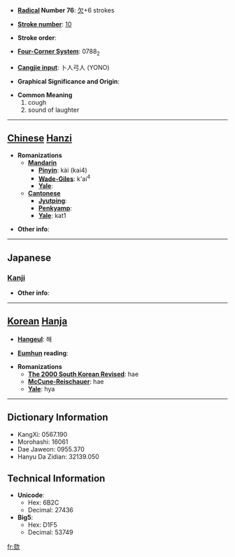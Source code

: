 * '''[[Wiktionary:Chinese radical index| Radical]] Number 76''': [[Wiktionary:Chinese radical index 欠|欠]]+6 strokes

* '''[[Wiktionary:Chinese total strokes index|Stroke number]]''': [[Wiktionary:Chinese total strokes index 10|10]]

* '''Stroke order''': 

* '''[[Wiktionary:Chinese four corner index|Four-Corner System]]''': 0788<sub>2</sub>

* '''[[Wiktionary:Chinese Cangjie index|Cangjie input]]''': 卜人弓人 (YONO)

* '''Graphical Significance and Origin''': 

* '''Common Meaning'''
*#cough
*# sound of laughter


----

== [[Chinese]] [[Hanzi]] ==

* '''Romanizations'''
** '''[[Mandarin]]'''
*** '''[[Pinyin]]''': kài (kai4)
*** '''[[Wade-Giles]]''': k'ai<sup>4</sup>
*** '''[[Yale]]''': 
** '''[[Cantonese]]'''
*** '''[[Jyutping]]''':
*** '''[[Penkyamp]]''': 
*** '''[[Yale]]''': kat1

* '''Other info''': 

----

==Japanese==
===[[Kanji]]===
{{kanji|on readings=[[かい]] (kai), [[き]] (ki), [[がい]] (gai)
|kun readings=[[せき]] (seki)
}}

* '''Other info''':  

----

== [[Korean]] [[Hanja]] ==

* '''[[Hangeul]]''': 해

* '''[[Eumhun]] reading''': 

* '''Romanizations'''
** '''[[The 2000 South Korean Revised Romanization|The 2000 South Korean Revised]]''': hae
** '''[[McCune-Reischauer]]''': hae
** '''[[Yale]]''': hya

----

== Dictionary Information ==

* KangXi: 0567.190
* Morohashi: 16061
* Dae Jaweon: 0955.370
* Hanyu Da Zidian: 32139.050

== Technical Information ==

* '''Unicode''':
** Hex: 6B2C
** Decimal: 27436
* '''Big5''':
** Hex: D1F5
** Decimal: 53749

[[fr:欬]]